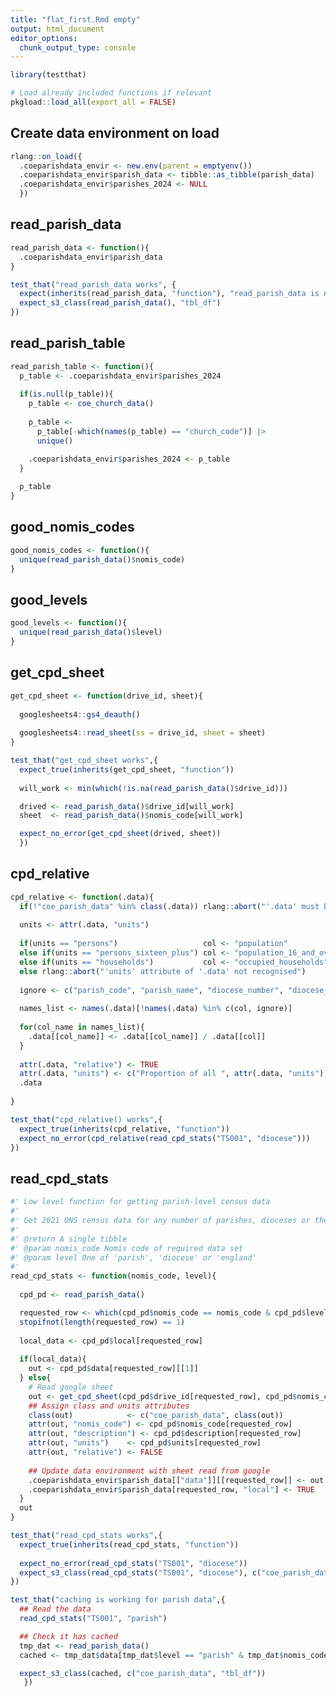 ```yaml
---
title: "flat_first.Rmd empty"
output: html_document
editor_options: 
  chunk_output_type: console
---
```


```r
library(testthat)
```


```r
# Load already included functions if relevant
pkgload::load_all(export_all = FALSE)
```

## Create data environment on load

```r
rlang::on_load({
  .coeparishdata_envir <- new.env(parent = emptyenv())
  .coeparishdata_envir$parish_data <- tibble::as_tibble(parish_data)
  .coeparishdata_envir$parishes_2024 <- NULL
  })
```

## read_parish_data

```r
read_parish_data <- function(){
  .coeparishdata_envir$parish_data
}
```

```r
test_that("read_parish_data works", {
  expect(inherits(read_parish_data, "function"), "read_parish_data is not a function")
  expect_s3_class(read_parish_data(), "tbl_df")
})
```


## read_parish_table

```r
read_parish_table <- function(){
  p_table <- .coeparishdata_envir$parishes_2024
  
  if(is.null(p_table)){
    p_table <- coe_church_data()
    
    p_table <-
      p_table[-which(names(p_table) == "church_code")] |> 
      unique()

    .coeparishdata_envir$parishes_2024 <- p_table
  } 
  
  p_table
}
```

## good_nomis_codes

```r
good_nomis_codes <- function(){
  unique(read_parish_data()$nomis_code)
}
```

## good_levels

```r
good_levels <- function(){
  unique(read_parish_data()$level)
}
```

## get_cpd_sheet

```r
get_cpd_sheet <- function(drive_id, sheet){
  
  googlesheets4::gs4_deauth()
  
  googlesheets4::read_sheet(ss = drive_id, sheet = sheet)
}
```

```r
test_that("get_cpd_sheet works",{
  expect_true(inherits(get_cpd_sheet, "function"))
  
  will_work <- min(which(!is.na(read_parish_data()$drive_id)))

  drived <- read_parish_data()$drive_id[will_work]
  sheet  <- read_parish_data()$nomis_code[will_work]

  expect_no_error(get_cpd_sheet(drived, sheet))
  })
```

## cpd_relative

```r
cpd_relative <- function(.data){
  if(!"coe_parish_data" %in% class(.data)) rlang::abort("'.data' must be a coe_parish_data object.")
  
  units <- attr(.data, "units")
  
  if(units == "persons")                   col <- "population"
  else if(units == "persons_sixteen_plus") col <- "population_16_and_over"
  else if(units == "households")           col <- "occupied_households"
  else rlang::abort("'units' attribute of '.data' not recognised")
  
  ignore <- c("parish_code", "parish_name", "diocese_number", "diocese_name")
  
  names_list <- names(.data)[!names(.data) %in% c(col, ignore)]
  
  for(col_name in names_list){
    .data[[col_name]] <- .data[[col_name]] / .data[[col]]
  }
  
  attr(.data, "relative") <- TRUE
  attr(.data, "units") <- c("Proportion of all ", attr(.data, "units"))
  .data
  
}
```

```r
test_that("cpd_relative() works",{
  expect_true(inherits(cpd_relative, "function"))
  expect_no_error(cpd_relative(read_cpd_stats("TS001", "diocese")))
})
```

## read_cpd_stats

```r
#' Low level function for getting parish-level census data
#' 
#' Get 2021 ONS census data for any number of parishes, dioceses or the whole of England. Parish data is read from a Google sheet
#' 
#' @return A single tibble
#' @param nomis_code Nomis code of required data set
#' @param level One of 'parish', 'diocese' or 'england'
#' 
read_cpd_stats <- function(nomis_code, level){
  
  cpd_pd <- read_parish_data()

  requested_row <- which(cpd_pd$nomis_code == nomis_code & cpd_pd$level == level)
  stopifnot(length(requested_row) == 1)
  
  local_data <- cpd_pd$local[requested_row]
  
  if(local_data){
    out <- cpd_pd$data[requested_row][[1]]
  } else{
    # Read google sheet
    out <- get_cpd_sheet(cpd_pd$drive_id[requested_row], cpd_pd$nomis_code[requested_row])
    ## Assign class and units attributes
    class(out)            <- c("coe_parish_data", class(out))
    attr(out, "nomis_code") <- cpd_pd$nomis_code[requested_row]
    attr(out, "description") <- cpd_pd$description[requested_row]
    attr(out, "units")    <- cpd_pd$units[requested_row]
    attr(out, "relative") <- FALSE
    
    ## Update data environment with sheet read from google
    .coeparishdata_envir$parish_data[["data"]][[requested_row]] <- out
    .coeparishdata_envir$parish_data[requested_row, "local"] <- TRUE
  }
  out
}
```

```r
test_that("read_cpd_stats works",{
  expect_true(inherits(read_cpd_stats, "function"))
  
  expect_no_error(read_cpd_stats("TS001", "diocese"))
  expect_s3_class(read_cpd_stats("TS001", "diocese"), c("coe_parish_data", "tbl_df"))
})

test_that("caching is working for parish data",{
  ## Read the data
  read_cpd_stats("TS001", "parish")

  ## Check it has cached
  tmp_dat <- read_parish_data()
  cached <- tmp_dat$data[tmp_dat$level == "parish" & tmp_dat$nomis_code == "TS001"][[1]]

  expect_s3_class(cached, c("coe_parish_data", "tbl_df"))
   })
```
